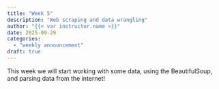 ```yaml
---
title: "Week 5"
description: "Web scraping and data wrangling"
author: "{{< var instructor.name >}}"
date: 2025-09-29
categories:
  - "weekly announcement"
draft: true
---
```


This week we will start working with some data, using the BeautifulSoup, and parsing data from the internet!
